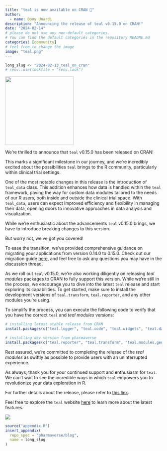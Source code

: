 ```yaml
---
title: "teal is now available on CRAN 🎉"
author:
  - name: Dony Unardi
description: "Announcing the release of teal v0.15.0 on CRAN!"
date: "2024-02-14"
# please do not use any non-default categories.
# You can find the default categories in the repository README.md
categories: [community]
# feel free to change the image
image: "teal.png"
---
```


<!--------------- typical setup ----------------->

```r
long_slug <- "2024-02-13_teal_on_cran"
# renv::use(lockfile = "renv.lock")
```

<!--------------- post begins here ----------------->
![](teal.png){fig-align="center" width="220"}

We're thrilled to announce that `teal` v0.15.0 has been released on CRAN!

This marks a significant milestone in our journey, and we're incredibly excited about the possibilities `teal` brings to the R community, particularly within clinical trial settings.

One of the most notable changes in this release is the introduction of `teal_data` class. This addition enhances how data is handled within the `teal` framework, paving the way for custom data modules tailored to the needs of our R users, both inside and outside the clinical trial space. With `teal_data`, users can expect improved efficiency and flexibility in managing their data, opening doors to innovative approaches in data analysis and visualization.

While we're enthusiastic about the advancements `teal` v0.15.0 brings, we have to introduce breaking changes to this version.

But worry not, we've got you covered!

To ease the transition, we've provided comprehensive guidance on migrating your applications from version 0.14.0 to 0.15.0. Check out our migration guide [here](https://github.com/insightsengineering/teal/discussions/945), and feel free to ask any questions you may have in the discussion thread.

As we roll out `teal` v0.15.0, we're also working diligently on releasing *teal modules* packages to CRAN to fully support this version. While we're still in the process, we encourage you to dive into the latest `teal` release and start exploring its capabilities. To get started, make sure to install the development versions of `teal.transform`, `teal.reporter`, and any other modules you're using.

To simplify the process, you can execute the following code to verify that you have the correct `teal` and *teal modules* versions:
```r
# installing latest stable release from CRAN
install.packages(c("teal.logger", "teal.code", "teal.widgets", "teal.data", "teal.slice", "teal"))

# installing dev version from pharmaverse
install.packages(c("teal.reporter", "teal.transform", "teal.modules.general", "teal.modules.clinical"), repos = c("https://pharmaverse.r-universe.dev", getOption("repos")))
```

Rest assured, we're committed to completing the release of the *teal modules* as swiftly as possible to provide users with an uninterrupted experience.

As always, thank you for your continued support and enthusiasm for `teal`. We can't wait to see the incredible ways in which `teal` empowers you to revolutionize your data exploration in R.

For further details about the release, please refer to [this link](https://github.com/insightsengineering/teal/releases/tag/v0.15.0).

Feel free to explore the `teal` website [here](https://insightsengineering.github.io/teal/latest-tag/) to learn more about the latest features.

![](teal_screenshot.jpg){fig-align="center"}

<!--------------- appendices go here ----------------->

```r
source("appendix.R")
insert_appendix(
  repo_spec = "pharmaverse/blog",
  name = long_slug
)
```
